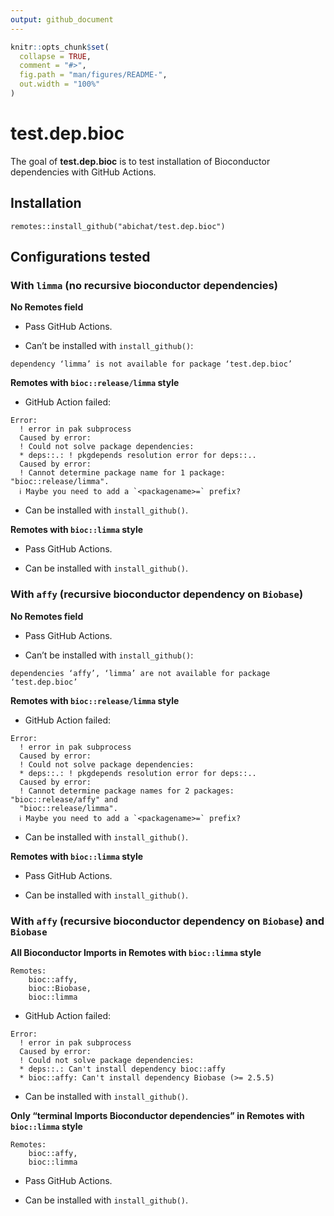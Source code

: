```yaml
---
output: github_document
---
```


<!-- README.md is generated from README.Rmd. Please edit that file -->

```r
knitr::opts_chunk$set(
  collapse = TRUE,
  comment = "#>",
  fig.path = "man/figures/README-",
  out.width = "100%"
)
```

# test.dep.bioc

The goal of **test.dep.bioc** is to test installation of Bioconductor dependencies with GitHub Actions.

## Installation

```
remotes::install_github("abichat/test.dep.bioc")
```

## Configurations tested

### With `limma` (no recursive bioconductor dependencies)

**No Remotes field**

* Pass GitHub Actions.

* Can't be installed with `install_github()`:

```
dependency ‘limma’ is not available for package ‘test.dep.bioc’
```

**Remotes with `bioc::release/limma` style**

* GitHub Action failed:

```
Error: 
  ! error in pak subprocess
  Caused by error: 
  ! Could not solve package dependencies:
  * deps::.: ! pkgdepends resolution error for deps::..
  Caused by error: 
  ! Cannot determine package name for 1 package: "bioc::release/limma".
  ℹ Maybe you need to add a `<packagename>=` prefix?
```

* Can be installed with `install_github()`.


**Remotes with `bioc::limma` style**

* Pass GitHub Actions.

* Can be installed with `install_github()`.


### With `affy` (recursive bioconductor dependency on `Biobase`)

**No Remotes field**

* Pass GitHub Actions.

* Can't be installed with `install_github()`:

```
dependencies ‘affy’, ‘limma’ are not available for package ‘test.dep.bioc’
```

**Remotes with `bioc::release/limma` style**

* GitHub Action failed:

```
Error: 
  ! error in pak subprocess
  Caused by error: 
  ! Could not solve package dependencies:
  * deps::.: ! pkgdepends resolution error for deps::..
  Caused by error: 
  ! Cannot determine package names for 2 packages: "bioc::release/affy" and
  "bioc::release/limma".
  ℹ Maybe you need to add a `<packagename>=` prefix?
```

* Can be installed with `install_github()`.


**Remotes with `bioc::limma` style**

* Pass GitHub Actions.

* Can be installed with `install_github()`.


### With `affy` (recursive bioconductor dependency on `Biobase`) and `Biobase`


**All Bioconductor Imports in Remotes with `bioc::limma` style**

```
Remotes:
    bioc::affy,
    bioc::Biobase,
    bioc::limma
```

* GitHub Action failed:

```
Error: 
  ! error in pak subprocess
  Caused by error: 
  ! Could not solve package dependencies:
  * deps::.: Can't install dependency bioc::affy
  * bioc::affy: Can't install dependency Biobase (>= 2.5.5)
```

* Can be installed with `install_github()`.


**Only "terminal Imports Bioconductor dependencies" in Remotes with `bioc::limma` style**

```
Remotes:
    bioc::affy,
    bioc::limma
```

* Pass GitHub Actions.

* Can be installed with `install_github()`.
